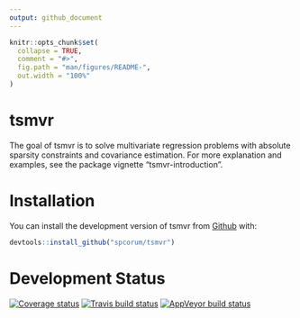 ```yaml
---
output: github_document
---
```


<!-- README.md is generated from README.Rmd. Please edit that file -->

```r
knitr::opts_chunk$set(
  collapse = TRUE,
  comment = "#>",
  fig.path = "man/figures/README-",
  out.width = "100%"
)
```
# tsmvr

The goal of tsmvr is to solve multivariate regression problems with absolute sparsity constraints and covariance estimation. For more explanation and examples, see the package vignette "tsmvr-introduction".

# Installation

You can install the development version of tsmvr from [Github](github.com) with:

``` r
devtools::install_github("spcorum/tsmvr")
```
# Development Status

[![Coverage status](https://codecov.io/gh/spcorum/tsmvr/branch/master/graph/badge.svg)](https://codecov.io/github/spcorum/tsmvr?branch=master) [![Travis build status](https://travis-ci.org/spcorum/tsmvr.svg?branch=master)](https://travis-ci.org/spcorum/tsmvr) [![AppVeyor build status](https://ci.appveyor.com/api/projects/status/github/spcorum/tsmvr?branch=master&svg=true)](https://ci.appveyor.com/project/spcorum/tsmvr)

